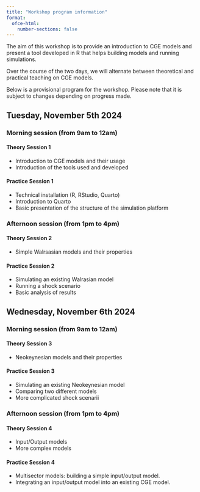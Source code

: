 ```yaml
---
title: "Workshop program information"
format:
  ofce-html: 
    number-sections: false
---
```


The aim of this workshop is to provide an introduction to CGE models and present a tool developed in R that helps building models and running simulations.

Over the course of the two days, we will alternate between theoretical and practical teaching on CGE models.

Below is a provisional program for the workshop. Please note that it is subject to changes depending on progress made.

## Tuesday, November 5th 2024

### Morning session (from 9am to 12am)

#### Theory Session 1

-   Introduction to CGE models and their usage
-   Introduction of the tools used and developed

#### Practice Session 1

-   Technical installation (R, RStudio, Quarto)
-   Introduction to Quarto
-   Basic presentation of the structure of the simulation platform

### Afternoon session (from 1pm to 4pm)

#### Theory Session 2

-   Simple Walrsasian models and their properties

#### Practice Session 2

-   Simulating an existing Walrasian model
-   Running a shock scenario
-   Basic analysis of results

## Wednesday, November 6th 2024

### Morning session (from 9am to 12am)

#### Theory Session 3

-   Neokeynesian models and their properties

#### Practice Session 3

-   Simulating an existing Neokeynesian model
-   Comparing two different models
-   More complicated shock scenarii

### Afternoon session (from 1pm to 4pm)

#### Theory Session 4

-   Input/Output models
-   More complex models

#### Practice Session 4

-   Multisector models: building a simple input/output model.
-   Integrating an input/output model into an existing CGE model.
